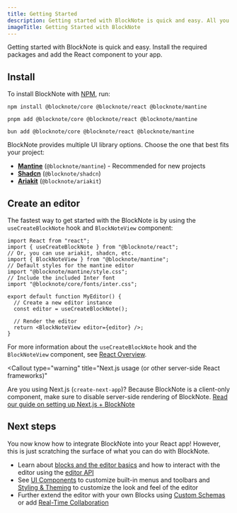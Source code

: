 ```yaml
---
title: Getting Started
description: Getting started with BlockNote is quick and easy. All you need to do is install the package and add the React component to your app!
imageTitle: Getting Started with BlockNote
---
```


Getting started with BlockNote is quick and easy. Install the required packages and add the React component to your app.

## Install

To install BlockNote with [NPM](https://docs.npmjs.com/downloading-and-installing-node-js-and-npm), run:

```console tab="npm"
npm install @blocknote/core @blocknote/react @blocknote/mantine
```

```console tab="pnpm"
pnpm add @blocknote/core @blocknote/react @blocknote/mantine
```

```console tab="bun"
bun add @blocknote/core @blocknote/react @blocknote/mantine
```

BlockNote provides multiple UI library options. Choose the one that best fits your project:

- **[Mantine](/docs/getting-started/mantine)** (`@blocknote/mantine`) - Recommended for new projects
- **[Shadcn](/docs/getting-started/shadcn)** (`@blocknote/shadcn`)
- **[Ariakit](/docs/getting-started/ariakit)** (`@blocknote/ariakit`)

## Create an editor

The fastest way to get started with the BlockNote is by using the `useCreateBlockNote` hook and `BlockNoteView` component:

```tsx
import React from "react";
import { useCreateBlockNote } from "@blocknote/react";
// Or, you can use ariakit, shadcn, etc.
import { BlockNoteView } from "@blocknote/mantine";
// Default styles for the mantine editor
import "@blocknote/mantine/style.css";
// Include the included Inter font
import "@blocknote/core/fonts/inter.css";

export default function MyEditor() {
  // Create a new editor instance
  const editor = useCreateBlockNote();

  // Render the editor
  return <BlockNoteView editor={editor} />;
}
```

For more information about the `useCreateBlockNote` hook and the `BlockNoteView` component, see [React Overview](/docs/react/overview).

<Callout
  type="warning"
  title="Next.js usage (or other server-side React frameworks)"
>
  Are you using Next.js (`create-next-app`)? Because BlockNote is a client-only
  component, make sure to disable server-side rendering of BlockNote. [Read our
  guide on setting up Next.js + BlockNote](/docs/getting-started/nextjs)
</Callout>

## Next steps

You now know how to integrate BlockNote into your React app! However, this is just scratching the surface of what you can do with BlockNote.

- Learn about [blocks and the editor basics](/docs/foundations/document-structure) and how to interact with the editor using the [editor API](/docs/reference/editor/manipulate-blocks)
- See [UI Components](/docs/react/styling-theming/components/) to customize built-in menus and toolbars and [Styling & Theming](/docs/react/styling-theming/) to customize the look and feel of the editor
- Further extend the editor with your own Blocks using [Custom Schemas](/docs/reference/editor/custom-schemas/) or add [Real-Time Collaboration](/docs/features/collaboration/)
